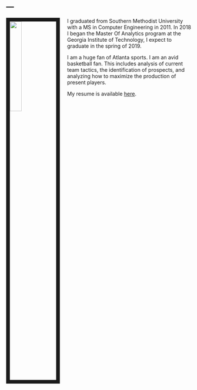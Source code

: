 ---
---

<link rel="stylesheet" href="styles.css" type="text/css">

<img src="images/jfw_1.jpg" style="width:25%; border:10px solid; margin-right: 20px" align="left">

I graduated from Southern Methodist University with a MS in Computer Engineering in 2011. In 2018 I began the Master Of Analytics program at the Georgia Institute of Technology, I expect to graduate in the spring of 2019.

I am a huge fan of Atlanta sports. I am an avid basketball fan. This includes analysis of current team tactics, the identification of prospects, and analyzing how to maximize the production of present players.

My resume is available [here](files/J_Forrest_Willoughby_Resume.pdf).